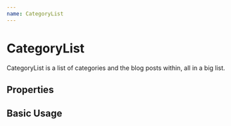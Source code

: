 ```yaml
---
name: CategoryList
---
```



# CategoryList

CategoryList is a list of categories and the blog posts within, all in a big list.

## Properties

<PropsTable of={CategoryList} />

## Basic Usage

<Playground>
  <CategoryList
    categories={[
      { id: "1", name: "Cars", posts: [{ id: "1", title: "Dodge Viper" }] }
    ]}
  />
</Playground>
